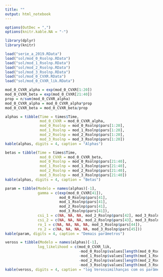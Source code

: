 ```yaml
---
title: ""
output: html_notebook
---
```


```r
options(OutDec = ",")
options(knitr.kable.NA = "-")

library(dplyr)
library(knitr)

load("serie_a_2019.RData")
load("sol/mod_0_Rsolnp.RData")
load("sol/mod_1_Rsolnp.RData")
load("sol/mod_2_Rsolnp.RData")
load("sol/mod_3_Rsolnp.RData")
load("sol/mod_0_CVXR.RData")
load("sol/mod_0_CVXR_lik.RData")
```

```r
mod_0_CVXR_alpha = exp(mod_0_CVXR[1:20])
mod_0_CVXR_beta = exp(mod_0_CVXR[21:40])
prop = n/sum(mod_0_CVXR_alpha)
mod_0_CVXR_alpha = mod_0_CVXR_alpha*prop
mod_0_CVXR_beta = mod_0_CVXR_beta/prop
```

```r
alphas = tibble(Time = times$Time, 
                mod_0_CVXR = mod_0_CVXR_alpha,
                mod_0_Rsolnp = mod_0_Rsolnp$pars[1:20],
                mod_1_Rsolnp = mod_1_Rsolnp$pars[1:20],
                mod_2_Rsolnp = mod_2_Rsolnp$pars[1:20],
                mod_3_Rsolnp = mod_3_Rsolnp$pars[1:20])
kable(alphas, digits = 4, caption = "Alphas")
```

```r
betas = tibble(Time = times$Time, 
                mod_0_CVXR = mod_0_CVXR_beta,
                mod_0_Rsolnp = mod_0_Rsolnp$pars[21:40],
                mod_1_Rsolnp = mod_1_Rsolnp$pars[21:40],
                mod_2_Rsolnp = mod_2_Rsolnp$pars[21:40],
                mod_3_Rsolnp = mod_3_Rsolnp$pars[21:40])
kable(alphas, digits = 4, caption = "Betas")
```

```r
param = tibble(Modelo = names(alphas)[-1],
               gamma = c(exp(mod_0_CVXR[41]), 
                         mod_0_Rsolnp$pars[41], 
                         mod_1_Rsolnp$pars[41],
                         mod_2_Rsolnp$pars[41],
                         mod_3_Rsolnp$pars[41]),
               csi_1 = c(NA, NA, NA, mod_2_Rsolnp$pars[42], mod_3_Rsolnp$pars[42]),
               csi_2 = c(NA, NA, NA, mod_2_Rsolnp$pars[43], mod_3_Rsolnp$pars[43]),
               ro_1 = c(NA, NA, NA, NA, mod_3_Rsolnp$pars[44]),
               ro_2 = c(NA, NA, NA, NA, mod_3_Rsolnp$pars[45]))
kable(param, digits = 4, caption = "Demais parâmetros")
```

```r
veross = tibble(Modelo = names(alphas)[-1],
               log_likelihood = c(mod_0_CVXR_lik,
                                  -mod_0_Rsolnp$values[length(mod_0_Rsolnp$values)],
                                  -mod_1_Rsolnp$values[length(mod_1_Rsolnp$values)],
                                  -mod_2_Rsolnp$values[length(mod_2_Rsolnp$values)],
                                  -mod_3_Rsolnp$values[length(mod_3_Rsolnp$values)]))
kable(veross, digits = 4, caption = "log Verossimilhanças com os parâmetros encontrados")
```

